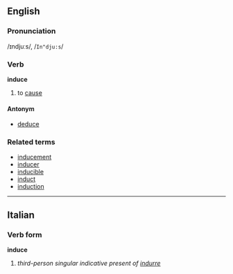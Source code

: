 ==English==
===Pronunciation===
/ɪndjuːs/, /<tt>In"dju:s</tt>/
===Verb===
'''induce'''

# to [[cause]]

====Antonym====
*[[deduce]]

===Related terms===
*[[inducement]]
*[[inducer]]
*[[inducible]]
*[[induct]]
*[[induction]]

----
==Italian==
===Verb form===
'''induce'''

# ''third-person singular indicative present of [[indurre]]''